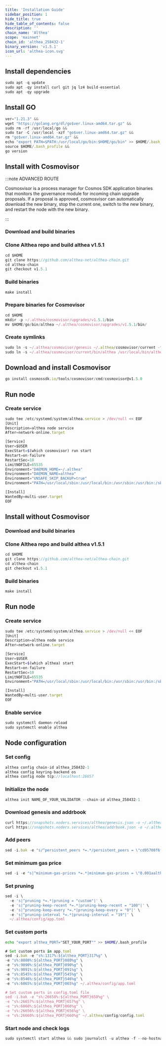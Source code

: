 ```yaml
---
title: 'Installation Guide'
sidebar_position: 1
hide_title: true
hide_table_of_contents: false
description: ''
chain_name: 'Althea'
scope: 'mainnet'
chain_id: 'althea_258432-1'
binary_version: 'v1.5.1'
icon_url: 'althea-icon.svg'
---
```



<PageTitle
  iconUrl="img/althea-icon.svg"
  title="Althea Installation Guide"
  chainId="althea_258432-1"
  version="v1.5.1"
/>

## Install dependencies

```js
sudo apt -q update
sudo apt -qy install curl git jq lz4 build-essential
sudo apt -qy upgrade
```

## Install GO

```js
ver="1.21.3" &&
wget "https://golang.org/dl/go$ver.linux-amd64.tar.gz" &&
sudo rm -rf /usr/local/go &&
sudo tar -C /usr/local -xzf "go$ver.linux-amd64.tar.gz" &&
rm "go$ver.linux-amd64.tar.gz" &&
echo "export PATH=$PATH:/usr/local/go/bin:$HOME/go/bin" >> $HOME/.bash_profile &&
source $HOME/.bash_profile &&
go version
```

## Install with Cosmovisor

:::note ADVANCED ROUTE

Cosmosvisor is a process manager for Cosmos SDK application binaries that monitors the governance module for incoming chain upgrade proposals. If a proposal is approved, cosmosvisor can automatically download the new binary, stop the current one, switch to the new binary, and restart the node with the new binary.

:::

### Download and build binaries

### Clone Althea repo and build althea v1.5.1

```js
cd $HOME
git clone https://github.com/althea-net/althea-chain.git
cd althea-chain
git checkout v1.5.1
```

### Build binaries

```js
make install
```

### Prepare binaries for Cosmovisor

```js
cd $HOME
mkdir -p ~/.althea/cosmovisor/upgrades/v1.5.1/bin
mv $HOME/go/bin/althea ~/.althea/cosmovisor/upgrades/v1.5.1/bin/
```

### Create symlinks

```js
sudo ln -s ~/.althea/cosmovisor/genesis ~/.althea/cosmovisor/current -f
sudo ln -s ~/.althea/cosmovisor/current/bin/althea /usr/local/bin/althea -f
```

## Download and install Cosmovisor

```js
go install cosmossdk.io/tools/cosmovisor/cmd/cosmovisor@v1.5.0
```

## Run node

### Create service

```js
sudo tee /etc/systemd/system/althea.service > /dev/null << EOF
[Unit]
Description=althea node service
After=network-online.target

[Service]
User=$USER
ExecStart=$(which cosmovisor) run start
Restart=on-failure
RestartSec=10
LimitNOFILE=65535
Environment="DAEMON_HOME=~/.althea"
Environment="DAEMON_NAME=althea"
Environment="UNSAFE_SKIP_BACKUP=true"
Environment="PATH=/usr/local/sbin:/usr/local/bin:/usr/sbin:/usr/bin:/sbin:/bin:/usr/games:/usr/local/games:/snap/bin:~/.althea/cosmovisor/current/bin"

[Install]
WantedBy=multi-user.target
EOF
```

## Install without Cosmovisor

### Download and build binaries

### Clone Althea repo and build althea v1.5.1

```js
cd $HOME
git clone https://github.com/althea-net/althea-chain.git
cd althea-chain
git checkout v1.5.1
```

### Build binaries

```js
make install
```

## Run node

### Create service

```js
sudo tee /etc/systemd/system/althea.service > /dev/null << EOF
[Unit]
Description=althea node service
After=network-online.target

[Service]
User=$USER
ExecStart=$(which althea) start
Restart=on-failure
RestartSec=10
LimitNOFILE=65535
Environment="PATH=/usr/local/sbin:/usr/local/bin:/usr/sbin:/usr/bin:/sbin:/bin:/usr/games:/usr/local/games:/snap/bin"

[Install]
WantedBy=multi-user.target
EOF
```

### Enable service

```js
sudo systemctl daemon-reload
sudo systemctl enable althea
```

## Node configuration

### Set config

```js
althea config chain-id althea_258432-1
althea config keyring-backend os
althea config node tcp://localhost:26657
```

### Initialize the node

```js
althea init NAME_OF_YOUR_VALIDATOR --chain-id althea_258432-1
```

### Download genesis and addrbook

```js
curl https://snapshots.noders.services/althea/genesis.json -o ~/.althea/config/genesis.json
curl https://snapshots.noders.services/althea/addrbook.json -o ~/.althea/config/addrbook.json
```

### Add peers

```js
sed -i.bak -e "s/^persistent_peers *=.*/persistent_peers = \"cd95708f6f107d9970e86668a70bf8f6253dda60@althea-rpc.noders.services:12456\"/" ~/.althea/config/config.toml
```

### Set minimum gas price

```js
sed -i -e "s|^minimum-gas-prices *=.*|minimum-gas-prices = \"0.001aalthea\"|" ~/.althea/config/app.toml
```

### Set pruning

```js
sed -i \
  -e 's|^pruning *=.*|pruning = "custom"|' \
  -e 's|^pruning-keep-recent *=.*|pruning-keep-recent = "100"|' \
  -e 's|^pruning-keep-every *=.*|pruning-keep-every = "0"|' \
  -e 's|^pruning-interval *=.*|pruning-interval = "19"|' \
  ~/.althea/config/app.toml
```

### Set custom ports

```bash
echo "export althea_PORT="SET_YOUR_PORT"" >> $HOME/.bash_profile
```

```js
# Set custom ports in app.toml
sed -i.bak -e "s%:1317%:${althea_PORT}317%g" \
-e "s%:8080%:${althea_PORT}080%g" \
-e "s%:9090%:${althea_PORT}090%g" \
-e "s%:9091%:${althea_PORT}091%g" \
-e "s%:8545%:${althea_PORT}545%g" \
-e "s%:8546%:${althea_PORT}546%g" \
-e "s%:6065%:${althea_PORT}065%g" ~/.althea/config/app.toml

# Set custom ports in config.toml file
sed -i.bak -e "s%:26658%:${althea_PORT}658%g" \
-e "s%:26657%:${althea_PORT}657%g" \
-e "s%:6060%:${althea_PORT}060%g" \
-e "s%:26656%:${althea_PORT}656%g" \
-e "s%:26660%:${althea_PORT}660%g" ~/.althea/config/config.toml
```

### Start node and check logs

```js
sudo systemctl start althea && sudo journalctl -u althea -f --no-hostname -o cat
```
